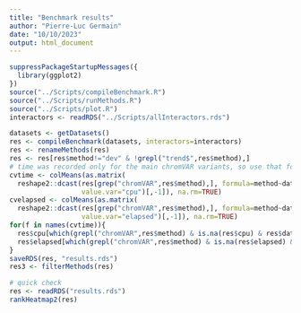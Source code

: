 ```yaml
---
title: "Benchmark results"
author: "Pierre-Luc Germain"
date: "10/10/2023"
output: html_document
---
```


```r
suppressPackageStartupMessages({
  library(ggplot2)
})
source("../Scripts/compileBenchmark.R")
source("../Scripts/runMethods.R")
source("../Scripts/plot.R")
interactors <- readRDS("../Scripts/allInteractors.rds")
```

```r
datasets <- getDatasets()
res <- compileBenchmark(datasets, interactors=interactors)
res <- renameMethods(res)
res <- res[res$method!="dev" & !grepl("trend$",res$method),]
# time was recorded only for the main chromVAR variants, so use that for all
cvtime <- colMeans(as.matrix(
  reshape2::dcast(res[grep("chromVAR",res$method),], formula=method~dataset,
                  value.var="cpu")[,-1]), na.rm=TRUE)
cvelapsed <- colMeans(as.matrix(
  reshape2::dcast(res[grep("chromVAR",res$method),], formula=method~dataset,
                  value.var="elapsed")[,-1]), na.rm=TRUE)
for(f in names(cvtime)){
  res$cpu[which(grepl("chromVAR",res$method) & is.na(res$cpu) & res$dataset==f)] <- cvtime[[f]]
  res$elapsed[which(grepl("chromVAR",res$method) & is.na(res$elapsed) & res$dataset==f)] <- cvelapsed[[f]]
}
saveRDS(res, "results.rds")
res3 <- filterMethods(res)
```


```r
# quick check
res <- readRDS("results.rds")
rankHeatmap2(res)
```

